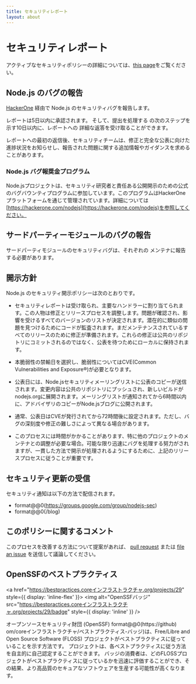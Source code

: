 ```yaml
---
title: セキュリティレポート
layout: about
---
```


# セキュリティレポート

アクティブなセキュリティポリシーの詳細については、[this page](https://github.com/nodejs/node/security/policy)をご覧ください。

## Node.js のバグの報告

[HackerOne](https://hackerone.com/nodejs) 経由で Node.js のセキュリティバグを報告します。

レポートは5日以内に承認されます。 そして、提出を処理する
の次のステップを示す10日以内に、レポートへの
詳細な返答を受け取ることができます。

レポートへの最初の返信後、セキュリティチームは、修正と完全な公表に向けた進捗状況をお知らせし、報告された問題に関する追加情報やガイダンスを求めることがあります。

### Node.js バグ報奨金プログラム

Node.jsプロジェクトは、セキュリティ研究者と責任ある公開開示のための公式のバグバウンティプログラムに参加しています。このプログラムはHackerOneプラットフォームを通じて管理されています。詳細については[https://hackerone.com/nodejs](https://hackerone.com/nodejs)を参照してください。

## サードパーティーモジュールのバグの報告

サードパーティモジュールのセキュリティバグは、それぞれの
メンテナに報告する必要があります。

## 開示方針

Node.js のセキュリティ開示ポリシーは次のとおりです。

* セキュリティレポートは受け取られ、主要なハンドラーに割り当てられます。この人物は修正とリリースプロセスを調整します。問題が確認され、影響を受けるすべてのバージョンのリストが決定されます。潜在的に類似の問題を見つけるためにコードが監査されます。まだメンテナンスされているすべてのリリースのために修正が準備されます。これらの修正は公共のリポジトリにコミットされるのではなく、公表を待つためにローカルに保持されます。

* 本脆弱性の禁輸日を選択し、脆弱性についてはCVE(Common
  Vulnerabilities and Exposure®️)が必要となります。

* 公表日には、Node.jsセキュリティメーリングリストに公表のコピーが送信されます。変更内容は公共のリポジトリにプッシュされ、新しいビルドがnodejs.orgに展開されます。メーリングリストが通知されてから6時間以内に、アドバイザリのコピーがNode.jsブログに公開されます。

* 通常、公表日はCVEが発行されてから72時間後に設定されます。ただし、バグの深刻度や修正の難しさによって異なる場合があります。

* このプロセスには時間がかかることがあります、特に他のプロジェクトのメンテナとの調整が必要な場合。可能な限り迅速にバグを処理する努力がされますが、一貫した方法で開示が処理されるようにするために、上記のリリースプロセスに従うことが重要です。

## セキュリティ更新の受信

セキュリティ通知は以下の方法で配信されます。

* format@@0(https://groups.google.com/group/nodejs-sec)
* format@@0(/blog)

## このポリシーに関するコメント

このプロセスを改善する方法について提案があれば、
[pull request](https://github.com/nodejs/nodejs.org) または
[file an issue](https://github.com/nodejs/security-wg/issues/new) を送信して議論してください。

## OpenSSFのベストプラクティス

<a href="https://bestpractices.coreインフラストラクチャ.org/projects/29" style={{ display: 'inline-flex' }}>
  <img alt="OpenSSFバッジ" src="https://bestpractices.coreインフラストラクチャ.org/projects/29/badge" style={{ display: 'inline' }} />
</a>

オープンソースセキュリティ財団 (OpenSSF) format@@0(https://github) om/coreインフラストラクチャ/ベストプラクティス-バッジ)は、Free/Libre and Open Source Software (FLOSS) プロジェクトがベストプラクティスに従っていることを示す方法です。 プロジェクトは、各ベストプラクティスに従う方法を自主的に自己認定することができます。 バッジの消費者は、どのFLOSSプロジェクトがベストプラクティスに従っているかを迅速に評価することができ、その結果、より高品質のセキュアなソフトウェアを生産する可能性が高くなります。
